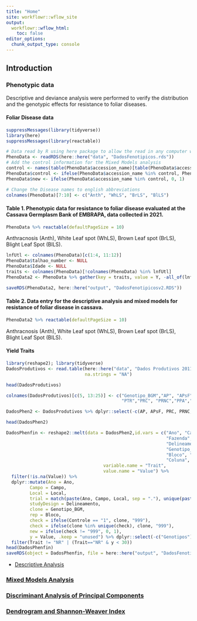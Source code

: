 ```yaml
---
title: "Home"
site: workflowr::wflow_site
output:
  workflowr::wflow_html:
    toc: false
editor_options:
  chunk_output_type: console
---
```


## Introduction

### Phenotypic data
Descriptive and deviance analysis were performed to verify the distribution and the genotypic effects for resistance to foliar diseases.

#### Foliar Disease data
```r
suppressMessages(library(tidyverse))
library(here)
suppressMessages(library(reactable))

# Data read by R using here package to allow the read in any computer with different directory path
PhenoData <- readRDS(here::here("data", "DadosFenotipicos.rds"))
# Add the control information for the Mixed Models analysis
control <- names(table(PhenoData$accession_name)[table(PhenoData$accession_name) > 30])
PhenoData$control <- ifelse(PhenoData$accession_name %in% control, PhenoData$accession_name, "999") 
PhenoData$new <- ifelse(PhenoData$accession_name %in% control, 0, 1)

# Change the Disease names to english abbreviations
colnames(PhenoData)[7:10] <- c("Anth", "WhLS", "BrLS", "BlLS")
```

#### Table 1. Phenotypic data for resistance to foliar disease evaluated at the Cassava Germplasm Bank of EMBRAPA, data collected in 2021.
```r
PhenoData %>% reactable(defaultPageSize = 10)
```
Anthracnosis (Anth), White Leaf spot (WhLS), Brown Leaf spot (BrLS), Blight Leaf Spot (BlLS).

```r
lnfUtl <- colnames(PhenoData)[c(1:4, 11:12)]
PhenoData$talhao_number <- NULL
PhenoData$Idade <- NULL
traits <- colnames(PhenoData)[!colnames(PhenoData) %in% lnfUtl]
PhenoData2 <- PhenoData %>% gather(key = traits, value = Y, -all_of(lnfUtl))

saveRDS(PhenoData2, here::here("output", "DadosFenotipicosv2.RDS"))
```

#### Table 2. Data entry for the descriptive analysis and mixed models for resistance of foliar disease in cassava.
```r
PhenoData2 %>% reactable(defaultPageSize = 10)
```
Anthracnosis (Anth), White Leaf spot (WhLS), Brown Leaf spot (BrLS), Blight Leaf Spot (BlLS).

#### Yield Traits
```r
library(reshape2); library(tidyverse)
DadosProdutivos <- read.table(here::here("data", "Dados Produtivos 2011-2021.CSV"), header = T, sep = ",",
                              na.strings = "NA")

head(DadosProdutivos)

colnames(DadosProdutivos)[c(5, 13:25)] <- c("Genotipo_BGM","AP", "APsF","DMC", "DRY",
                                            "PTR","PRC", "PRNC","PPA","NR","Vigor","Vigor45D","Vigor6M","Vigor12M")

DadosPhen2 <- DadosProdutivos %>% dplyr::select(-c(AP, APsF, PRC, PRNC, Vigor, Vigor45D, Vigor6M))

head(DadosPhen2)
```

```r
DadosPhenfin <- reshape2::melt(data = DadosPhen2,id.vars = c("Ano", "Campo",
                                                             "Fazenda", "Local",
                                                             "Delineamento","Controle",
                                                             "Genotipo_BGM","Genotipos",
                                                             "Bloco", "Linha",
                                                             "Coluna", "Stand"),
                                     variable.name = "Trait",
                                     value.name = "Value") %>%
  filter(!is.na(Value)) %>% 
  dplyr::mutate(Ano = Ano,
         Campo = Campo,
         Local = Local,
         trial = match(paste(Ano, Campo, Local, sep = "."), unique(paste(Ano, Campo, Local, sep = "."))),
         studyDesign = Delineamento,
         clone = Genotipo_BGM,
         rep = Bloco,
         check = ifelse(Controle == "1", clone, "999"),
         check = ifelse(clone %in% unique(check), clone, "999"),
         new = ifelse(check != "999", 0, 1),
         y = Value, .keep = "unused") %>% dplyr::select(-c("Genotipos")) %>%
  filter(Trait != "NR" | (Trait=="NR" & y < 30))
head(DadosPhenfin)
saveRDS(object = DadosPhenfin, file = here::here("output", "DadosFenotipicos.rds"))
```


- [Descriptive Analysis](AnalisesDescritivas.html)

### [Mixed Models Analysis](AnalisesModelosMistos.html)

### [Discriminant Analysis of Principal Components](PCA_DAPC.html)

### [Dendrogram and Shannon-Weaver Index](Den_IndSH.html)
